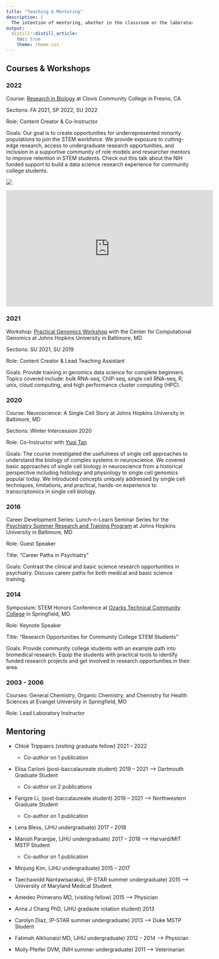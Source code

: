 ```yaml
---
title: "Teaching & Mentoring"
description: |
  The intention of mentoring, whether in the classroom or the laboratory, is to comprehensively equip students with tools and resources to cultivate the skills required for their personalized futures.
output:
  distill::distill_article:
    toc: true
    theme: theme.css
---
```

## Courses & Workshops

### 2022

Course: [Research in Biology](https://www.cloviscollege.edu/landing/biol-12-genomics-data-science.html) at Clovis Community College in Fresno, CA

Sections: FA 2021, SP 2022, SU 2022

Role: Content Creator & Co-Instructor

Goals: Our goal is to create opportunities for underrepresented minority populations to join the STEM workforce. We provide exposure to cutting-edge research, access to undergraduate research opportunities, and inclusion in a supportive community of role models and researcher mentors to improve retention in STEM students. Check out this talk about the NIH funded support to build a data science research experience for community college students. 

![](https://youtu.be/PYBL_pEseIw)

<iframe width="560" height="315" src="https://www.youtube.com/embed/PYBL_pEseIw" title="YouTube video player" frameborder="0" allow="accelerometer; autoplay; clipboard-write; encrypted-media; gyroscope; picture-in-picture" allowfullscreen></iframe>

### 2021

Workshop: [Practical Genomics Workshop](http://genomics.jhu.edu/workshop.html) with the Center for Computational Genomics at Johns Hopkins University in Baltimore, MD

Sections: SU 2021, SU 2019

Role: Content Creator & Lead Teaching Assistant

Goals: Provide training in genomics data science for complete beginners. Topics covered include: bulk RNA-seq, ChIP-seq, single cell RNA-seq, R, unix, cloud computing, and high performance cluster computing (HPC).

### 2020

Course: Neuroscience: A Single Cell Story at Johns Hopkins University in Baltimore, MD

Sections: Winter Intercession 2020

Role: Co-Instructor with [Yuqi Tan](https://yuqiyuqitan.github.io)

Goals: The course investigated the usefulness of single cell approaches to understand the biology of complex systems in neuroscience. We covered basic approaches of single cell biology in neuroscience from a historical perspective including histology and physiology to single cell genomics popular today. We introduced concepts uniquely addressed by single cell techniques, limitations, and practical, hands-on experience to transcriptomics in single cell biology.

### 2016

Career Development Series: Lunch-n-Learn Seminar Series for the [Psychiatry Summer Research and Training Program](https://www.hopkinsmedicine.org/psychiatry/specialty_areas/schizophrenia/research/conte_center/archive/P-star_Activities.html) at Johns Hopkins University in Baltimore, MD

Role: Guest Speaker

Title: "Career Paths in Psychiatry"

Goals: Contrast the clinical and basic science research opportunities in psychiatry. Discuss career paths for both medical and basic science training.

### 2014

Symposium: STEM Honors Conference at [Ozarks Technical Community College](https://www.otc.edu) in Springfield, MO

Role: Keynote Speaker

Title: "Research Opportunities for Community College STEM Students"

Goals: Provide community college students with an example path into biomedical research. Equip the students with practical tools to identify funded research projects and get involved in research opportunities in their area.

### 2003 - 2006

Courses: General Chemistry, Organic Chemistry, and Chemistry for Health Sciences at Evangel University in Springfield, MO

Role: Lead Laboratory Instructor

## Mentoring
-   Chloë Trippaers (visiting graduate fellow) 2021 -- 2022
    -   Co-author on 1 publication
    
-   Elisa Carloni (post-baccalaureate student) 2019 -- 2021 --> Dartmouth Graduate Student
    -   Co-author on 2 publications
    
-   Fangze Li, (post-baccalaureate student) 2019 -- 2021 --> Northwestern Graduate Student
    -   Co-author on 1 publication
    
-   Lena Bless, (JHU undergraduate) 2017 -- 2018
    
-   Manish Paranjpe, (JHU undergraduate) 2017 -- 2018 --> Harvard/MIT MSTP Student
    -   Co-author on 1 publication
    
-   Minjung Kim, (JHU undergraduate) 2015 -- 2017
    
-   Taechawidd Nantawisarakul, (P-STAR summer undergraduate) 2015 --> University of Maryland Medical Student
    
-   Amedeo Primerano MD, (visiting fellow) 2015 --> Physician
    
-   Anna J Chang PhD, (JHU gradaute rotation student) 2013
    
-   Carolyn Diaz, (P-STAR summer undergraduate) 2013 --> Duke MSTP Student
    
-   Fatimah Alkhunaizi MD, (JHU undergraduate) 2012 -- 2014 --> Physician
    
-   Molly Pfeifer DVM, (NIH summer undergraduate) 2011 --> Veterinarian
